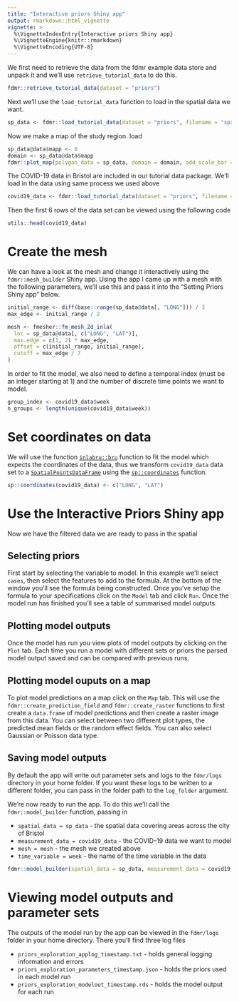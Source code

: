 ```yaml
---
title: "Interactive priors Shiny app"
output: rmarkdown::html_vignette
vignette: >
  %\VignetteIndexEntry{Interactive priors Shiny app}
  %\VignetteEngine{knitr::rmarkdown}
  %\VignetteEncoding{UTF-8}
---
```


We first need to retrieve the data from the fdmr example data store and unpack it and we'll use `retrieve_tutorial_data` to do this.

```r
fdmr::retrieve_tutorial_data(dataset = "priors")
```

Next we'll use the `load_tutorial_data` function to load in the spatial data we want.

```r
sp_data <- fdmr::load_tutorial_data(dataset = "priors", filename = "spatial_dataBris.rds")
```

Now we make a map of the study region.
load
```r
sp_data@data$mapp <- 0
domain <- sp_data@data$mapp
fdmr::plot_map(polygon_data = sp_data, domain = domain, add_scale_bar = TRUE, polygon_fill_opacity = 0.5, palette = "YlOrRd")
```

The COVID-19 data in Bristol are included in our tutorial data package. We'll load in the data using same process we used above

```r
covid19_data <- fdmr::load_tutorial_data(dataset = "priors", filename = "covid19_dataBris.rds")
```

Then the first 6 rows of the data set can be viewed using the following code

```r
utils::head(covid19_data)
```

# Create the mesh

We can have a look at the mesh and change it interactively using the `fdmr::mesh_builder` Shiny app. Using the app I came up with a mesh with the following parameters, we'll use this and pass it into the "Setting Priors Shiny app" below.

```r
initial_range <- diff(base::range(sp_data@data[, "LONG"])) / 3
max_edge <- initial_range / 2

mesh <- fmesher::fm_mesh_2d_inla(
  loc = sp_data@data[, c("LONG", "LAT")],
  max.edge = c(1, 2) * max_edge,
  offset = c(initial_range, initial_range),
  cutoff = max_edge / 7
)
```

In order to fit the model, we also need to define a temporal index (must be an integer starting at 1) and the number of discrete time points we want to model.

```r
group_index <- covid19_data$week
n_groups <- length(unique(covid19_data$week))
```

# Set coordinates on data

We will use the function [`inlabru::bru`](https://inlabru-org.github.io/inlabru/reference/bru.html) function to fit the model which expects the coordinates of the data, thus we transform `covid19_data` data set to a [`SpatialPointsDataFrame`](https://www.rdocumentation.org/packages/sp/versions/2.0-0/topics/SpatialPointsDataFrame-class) using the [`sp::coordinates`](https://www.rdocumentation.org/packages/sp/versions/2.0-0/topics/coordinates) function.

```r
sp::coordinates(covid19_data) <- c("LONG", "LAT")
```

# Use the Interactive Priors Shiny app

Now we have the filtered data we are ready to pass in the spatial 

## Selecting priors

First start by selecting the variable to model. In this example we'll select `cases`, then select the features to add to the formula. At the bottom of the window you'll see the formula being constructed. Once you've setup the formula to your specifications click on the `Model` tab and click `Run`. Once the model run has finished you'll see a table of summarised model outputs.

## Plotting model outputs

Once the model has run you view plots of model outputs by clicking on the `Plot` tab. Each time you run a model with different sets or priors the parsed model output saved and can be compared with previous runs. 

## Plotting model ouputs on a map

To plot model predictions on a map click on the `Map` tab. This will use the `fdmr::create_prediction_field` and `fdmr::create_raster` functions to first create a `data.frame` of model predictions and then create a raster image from this data. You can select between two different plot types, the predicted mean fields or the random effect fields. You can also select Gaussian or Poisson data type.

## Saving model outputs

By default the app will write out parameter sets and logs to the `fdmr/logs` directory in your home folder. If you want these logs to be written to a different folder, you can pass in the folder path to the `log_folder` argument.

We're now ready to run the app. To do this we'll call the `fdmr::model_builder` function, passing in

- `spatial_data = sp_data` - the spatial data covering areas across the city of Bristol
- `measurement_data = covid19_data` - the COVID-19 data we want to model
- `mesh = mesh` - the mesh we created above
- `time_variable = week` - the name of the time variable in the data

```r
fdmr::model_builder(spatial_data = sp_data, measurement_data = covid19_data, mesh = mesh, time_variable = "week")
```

# Viewing model outputs and parameter sets

The outputs of the model run by the app can be viewed in the `fdmr/logs` folder in your home directory. There you'll find three log files

- `priors_exploration_applog_timestamp.txt` - holds general logging information and errors
- `priors_exploration_parameters_timestamp.json` - holds the priors used in each model run
- `priors_exploration_modelout_timestamp.rds` - holds the model output for each run

